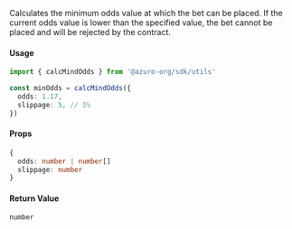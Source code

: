 Calculates the minimum odds value at which the bet can be placed. If the current odds value is lower than the specified value, the bet cannot be placed and will be rejected by the contract.

#### Usage

```ts
import { calcMindOdds } from '@azuro-org/sdk/utils'

const minOdds = calcMindOdds({ 
  odds: 1.17,
  slippage: 5, // 5% 
})
```

#### Props

```ts
{
  odds: number | number[]
  slippage: number
}
```

#### Return Value

`number`
